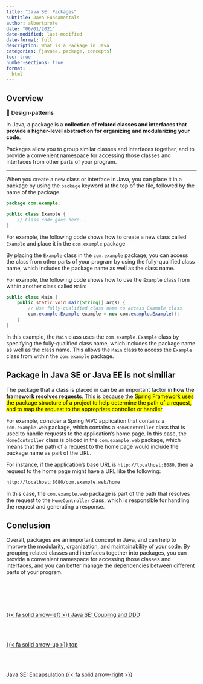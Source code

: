 ```yaml
---
title: "Java SE: Packages"
subtitle: Java Fundamentals
author: albertprofe
date: "06/01/2021"
date-modified: last-modified
date-format: full
description: What is a Package in Java
categories: [javase, package, concepts]
toc: true
number-sections: true
format:
  html
---
```


## Overview

::: {.summary}
📘 **Design-patterns**

In Java, a package is a **collection of related classes and interfaces that provide a higher-level abstraction for organizing and modularizing your code**.

Packages allow you to group similar classes and interfaces together, and to provide a convenient namespace for accessing those classes and interfaces from other parts of your program.
:::

---

When you create a new class or interface in Java, you can place it in a package by using the `package` keyword at the top of the file, followed by the name of the package.


``` .java
package com.example;

public class Example {
    // Class code goes here...
}

```
::: {.column-margin}
For example, the following code shows how to create a new class called `Example` and place it in the `com.example` package

:::

By placing the `Example` class in the `com.example` package, you can access the class from other parts of your program by using the fully-qualified class name, which includes the package name as well as the class name.

For example, the following code shows how to use the `Example` class from within another class called `Main`:

``` .java
public class Main {
    public static void main(String[] args) {
        // Use fully-qualified class name to access Example class
        com.example.Example example = new com.example.Example();
    }
}

```
::: {.column-margin}
In this example, the `Main` class uses the `com.example.Example` class by specifying the fully-qualified class name, which includes the package name as well as the class name. This allows the `Main` class to access the `Example` class from within the `com.example` package.
:::

## Package in Java SE or Java EE is not similiar

::: {.callout-important}
The package that a class is placed in can be an important factor in **how the framework resolves requests**. This is because the <mark>Spring Framework uses the package structure of a project to help determine the path of a request, and to map the request to the appropriate controller or handler</mark>.
:::

For example, consider a Spring MVC application that contains a `com.example.web` package, which contains a `HomeController` class that is used to handle requests to the application's home page. In this case, the `HomeController` class is placed in the `com.example.web` package, which means that the path of a request to the home page would include the package name as part of the URL.

For instance, if the application's base URL is `http://localhost:8080`, then a request to the home page might have a URL like the following:

``` bash
http://localhost:8080/com.example.web/home

```

In this case, the `com.example.web` package is part of the path that resolves the request to the `HomeController` class, which is responsible for handling the request and generating a response.

## Conclusion

Overall, packages are an important concept in Java, and can help to improve the modularity, organization, and maintainability of your code. By grouping related classes and interfaces together into packages, you can provide a convenient namespace for accessing those classes and interfaces, and you can better manage the dependencies between different parts of your program.


<!--- navLinks -->
<br><br>
<div class=row>
<br>
<div class='column left previous'>
<br>
[{{< fa solid arrow-left >}} Java SE: Coupling and DDD](/javase/se-concepts-coupling.qmd)
<br>
</div>
<br>
<div class='column center'>
<br>
[{{< fa solid arrow-up >}} top](#top)
<br>
</div>
<br>
<div class='column right next'>
<br>
[Java SE: Encapsulation  {{< fa solid arrow-right >}}](/javase/se-principles-encapsulation.qmd)
<br>
</div>
<br>
</div>

